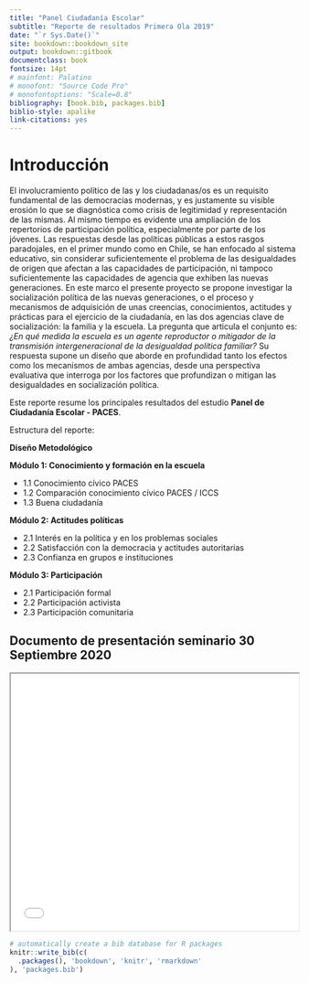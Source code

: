 ---
title: "Panel Ciudadanía Escolar"
subtitle: "Reporte de resultados Primera Ola 2019"
date: "`r Sys.Date()`"
site: bookdown::bookdown_site
output: bookdown::gitbook
documentclass: book
fontsize: 14pt
# mainfont: Palatino
# monofont: "Source Code Pro"
# monofontoptions: "Scale=0.8"
bibliography: [book.bib, packages.bib]
biblio-style: apalike
link-citations: yes
---

# Introducción {-}

El involucramiento político de las y los ciudadanas/os es un requisito fundamental de las democracias modernas, y es justamente su visible erosión lo que se diagnóstica como crisis de legitimidad y representación de las mismas. Al mismo tiempo es evidente una ampliación de los repertorios de participación política, especialmente por parte de los jóvenes. Las respuestas desde las políticas públicas a estos rasgos paradojales, en el primer mundo como en Chile, se han enfocado al sistema educativo, sin considerar suficientemente el problema de las desigualdades de origen que afectan a las capacidades de participación, ni tampoco suficientemente las capacidades de agencia que exhiben las nuevas generaciones. En este marco el presente proyecto se propone investigar la socialización política de las nuevas generaciones, o el proceso y mecanismos de adquisición de unas creencias, conocimientos, actitudes y prácticas para el ejercicio de la ciudadanía, en las dos agencias clave de socialización: la familia y la escuela. La pregunta que articula el conjunto es: *¿En qué medida la escuela es un agente reproductor o mitigador de la transmisión intergeneracional de la desigualdad política familiar?* Su respuesta supone un diseño que aborde en profundidad tanto los efectos como los mecanismos de ambas agencias, desde una perspectiva evaluativa que interroga por los factores que profundizan o mitigan las desigualdades en socialización política.

Este reporte resume los principales resultados del estudio **Panel de Ciudadanía Escolar - PACES**.

Estructura del reporte:

**Diseño Metodológico**

**Módulo 1: Conocimiento y formación en la escuela**

- 1.1 Conocimiento cívico PACES
- 1.2 Comparación conocimiento cívico PACES / ICCS
- 1.3 Buena ciudadanía

**Módulo 2: Actitudes políticas**

- 2.1 Interés en la política y en los problemas sociales
- 2.2 Satisfacción con la democracia y actitudes autoritarias
- 2.3 Confianza en grupos e instituciones

**Módulo 3: Participación**

- 2.1 Participación formal
- 2.2 Participación activista
- 2.3 Participación comunitaria


## Documento de presentación seminario 30 Septiembre 2020 {-}

<iframe src=presentacion/paces-report-press.html height="450" width=100% allowfullscreen="true">
</iframe>



```{r include=FALSE}
# automatically create a bib database for R packages
knitr::write_bib(c(
  .packages(), 'bookdown', 'knitr', 'rmarkdown'
), 'packages.bib')
```
<!--stackedit_data:
eyJoaXN0b3J5IjpbLTkwNjg2NzgxMiwtMTU3NTk5MjldfQ==
-->
